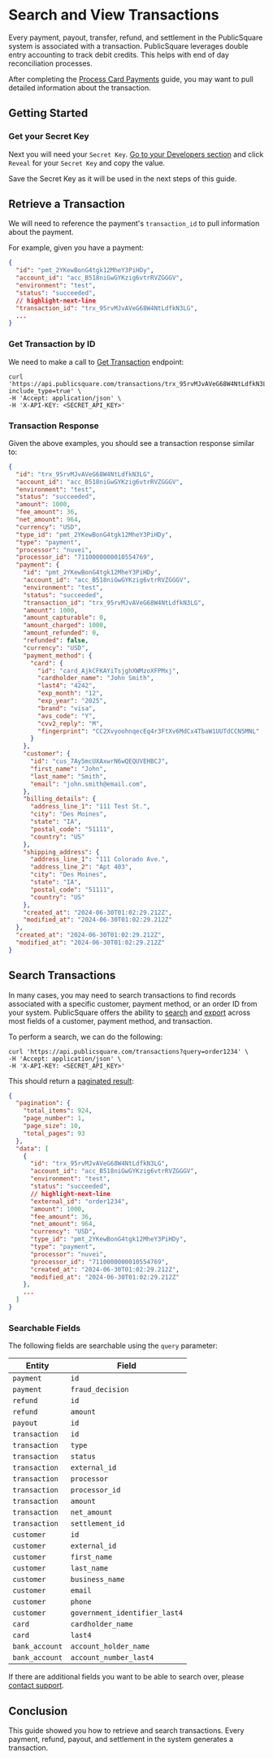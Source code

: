 
# Search and View Transactions

Every payment, payout, transfer, refund, and settlement in the PublicSquare system is associated with a transaction. PublicSquare leverages double entry accounting to track debit credits.
This helps with end of day reconciliation processes.

After completing the [Process Card Payments](/guides/payments/process-card-payments) guide, you may want to pull detailed information about the transaction.

## Getting Started

<GettingStartedSection />

### Get your Secret Key

Next you will need your `Secret Key`. [Go to your Developers section](https://portal.publicsquare.com/developers/api-keys) and click `Reveal` for your `Secret Key` and copy the value.

<Alert>Save the Secret Key as it will be used in the next steps of this guide.</Alert>

## Retrieve a Transaction

We will need to reference the payment's `transaction_id` to pull information about the payment.

For example, given you have a payment:

```json showLineNumbers
{
  "id": "pmt_2YKewBonG4tgk12MheY3PiHDy",
  "account_id": "acc_B518niGwGYKzig6vtrRVZGGGV",
  "environment": "test",
  "status": "succeeded",
  // highlight-next-line
  "transaction_id": "trx_95rvMJvAVeG68W4NtLdfkN3LG",
  ...
}
```

### Get Transaction by ID

We need to make a call to [Get Transaction](/api/financial/get-transaction-by-id) endpoint:

```shell showLineNumbers title="Get Transaction by ID"
curl 'https://api.publicsquare.com/transactions/trx_95rvMJvAVeG68W4NtLdfkN3LG?include_type=true' \
-H 'Accept: application/json' \
-H 'X-API-KEY: <SECRET_API_KEY>'
```

### Transaction Response

Given the above examples, you should see a transaction response similar to:

```json showLineNumbers
{
  "id": "trx_95rvMJvAVeG68W4NtLdfkN3LG",
  "account_id": "acc_B518niGwGYKzig6vtrRVZGGGV",
  "environment": "test",
  "status": "succeeded",
  "amount": 1000,
  "fee_amount": 36,
  "net_amount": 964,
  "currency": "USD",
  "type_id": "pmt_2YKewBonG4tgk12MheY3PiHDy",
  "type": "payment",
  "processor": "nuvei",
  "processor_id": "7110000000010554769",
  "payment": {
    "id": "pmt_2YKewBonG4tgk12MheY3PiHDy",
    "account_id": "acc_B518niGwGYKzig6vtrRVZGGGV",
    "environment": "test",
    "status": "succeeded",
    "transaction_id": "trx_95rvMJvAVeG68W4NtLdfkN3LG",
    "amount": 1000,
    "amount_capturable": 0,
    "amount_charged": 1000,
    "amount_refunded": 0,
    "refunded": false,
    "currency": "USD",
    "payment_method": {
      "card": {
        "id": "card_AjkCFKAYiTsjghXWMzoXFPMxj",
        "cardholder_name": "John Smith",
        "last4": "4242",
        "exp_month": "12",
        "exp_year": "2025",
        "brand": "visa",
        "avs_code": "Y",
        "cvv2_reply": "M",
        "fingerprint": "CC2XvyoohnqecEq4r3FtXv6MdCx4TbaW1UUTdCCN5MNL"
      }
    },
    "customer": {
      "id": "cus_7Ay5mcUXAxwrN6wQEQUVEHBCJ",
      "first_name": "John",
      "last_name": "Smith",
      "email": "john.smith@email.com",
    },
    "billing_details": {
      "address_line_1": "111 Test St.",
      "city": "Des Moines",
      "state": "IA",
      "postal_code": "51111",
      "country": "US"
    },
    "shipping_address": {
      "address_line_1": "111 Colorado Ave.",
      "address_line_2": "Apt 403",
      "city": "Des Moines",
      "state": "IA",
      "postal_code": "51111",
      "country": "US"
    },
    "created_at": "2024-06-30T01:02:29.212Z",
    "modified_at": "2024-06-30T01:02:29.212Z"
  },
  "created_at": "2024-06-30T01:02:29.212Z",
  "modified_at": "2024-06-30T01:02:29.212Z"
}
```

## Search Transactions

In many cases, you may need to search transactions to find records associated with a specific customer, payment method, or an order ID from your system.
PublicSquare offers the ability to [search](/api/financial/get-all-transactions) and [export](/api/financial/export-transactions) across most fields of a customer, payment method, and transaction.

To perform a search, we can do the following:

```shell showLineNumbers title="Search Transactions"
curl 'https://api.publicsquare.com/transactions?query=order1234' \
-H 'Accept: application/json' \
-H 'X-API-KEY: <SECRET_API_KEY>'
```

This should return a [paginated result](/api/pagination):

```json showLineNumbers
{
  "pagination": {
    "total_items": 924,
    "page_number": 1,
    "page_size": 10,
    "total_pages": 93
  },
  "data": [
    {
      "id": "trx_95rvMJvAVeG68W4NtLdfkN3LG",
      "account_id": "acc_B518niGwGYKzig6vtrRVZGGGV",
      "environment": "test",
      "status": "succeeded",
      // highlight-next-line
      "external_id": "order1234",
      "amount": 1000,
      "fee_amount": 36,
      "net_amount": 964,
      "currency": "USD",
      "type_id": "pmt_2YKewBonG4tgk12MheY3PiHDy",
      "type": "payment",
      "processor": "nuvei",
      "processor_id": "7110000000010554769",
      "created_at": "2024-06-30T01:02:29.212Z",
      "modified_at": "2024-06-30T01:02:29.212Z"
    },
    ...
  ]
}
```

### Searchable Fields

The following fields are searchable using the `query` parameter:

| Entity         | Field                         |
|----------------|-------------------------------|
| `payment`      | `id`                          |
| `payment`      | `fraud_decision`              |
| `refund`       | `id`                          |
| `refund`       | `amount`                      |
| `payout`       | `id`                          |
| `transaction`  | `id`                          |
| `transaction`  | `type`                        |
| `transaction`  | `status`                      |
| `transaction`  | `external_id`                 |
| `transaction`  | `processor`                   |
| `transaction`  | `processor_id`                |
| `transaction`  | `amount`                      |
| `transaction`  | `net_amount`                  |
| `transaction`  | `settlement_id`               |
| `customer`     | `id`                          |
| `customer`     | `external_id`                 |
| `customer`     | `first_name`                  |
| `customer`     | `last_name`                   |
| `customer`     | `business_name`               |
| `customer`     | `email`                       |
| `customer`     | `phone`                       |
| `customer`     | `government_identifier_last4` |
| `card`         | `cardholder_name`             |
| `card`         | `last4`                       |
| `bank_account` | `account_holder_name`         |
| `bank_account` | `account_number_last4`        |

<Alert>If there are additional fields you want to be able to search over, please <a href="mailto:payment-support@publicsq.com?subject=Transaction Search Fields">contact support</a>.</Alert>

## Conclusion

This guide showed you how to retrieve and search transactions. Every payment, refund, payout, and settlement in the system generates a transaction.
